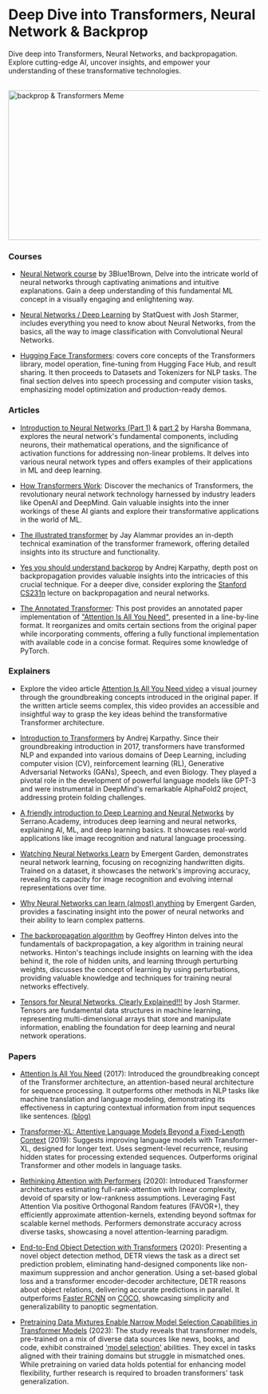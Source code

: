 # Deep Dive into Transformers, Neural Network & Backprop

Dive deep into Transformers, Neural Networks, and backpropagation. Explore cutting-edge AI, uncover insights, and empower your understanding of these transformative technologies.

<br/>


<div style={{ position: "relative" }}>
  <Image
    src="/static/img/memes/backpropAndTransformersMeme.png"
    alt="backprop & Transformers Meme"
    height="300"
    width="850"
    priority
  />
</div>

### Courses

- [Neural Network course](https://www.youtube.com/playlist?list=PLZHQObOWTQDNU6R1_67000Dx_ZCJB-3pi) by 3Blue1Brown, Delve into the intricate world of neural networks through captivating animations and intuitive explanations. Gain a deep understanding of this fundamental ML concept in a visually engaging and enlightening way.

- [Neural Networks / Deep Learning](https://www.youtube.com/playlist?list=PLblh5JKOoLUIxGDQs4LFFD--41Vzf-ME1) by StatQuest with Josh Starmer, includes everything you need to know about Neural Networks, from the basics, all the way to image classification with Convolutional Neural Networks.

- [Hugging Face Transformers](https://huggingface.co/learn/nlp-course/chapter1/1): covers core concepts of the Transformers library, model operation, fine-tuning from Hugging Face Hub, and result sharing. It then proceeds to Datasets and Tokenizers for NLP tasks. The final section delves into speech processing and computer vision tasks, emphasizing model optimization and production-ready demos.

### Articles

- [Introduction to Neural Networks (Part 1)](https://medium.com/deep-learning-demystified/introduction-to-neural-networks-part-1-e13f132c6d7e) & [part 2](https://medium.com/deep-learning-demystified/introduction-to-neural-networks-part-2-c261a99f4138) by Harsha Bommana, explores the neural network's fundamental components, including neurons, their mathematical operations, and the significance of activation functions for addressing non-linear problems. It delves into various neural network types and offers examples of their applications in ML and deep learning.

- [How Transformers Work](https://towardsdatascience.com/transformers-141e32e69591): Discover the mechanics of Transformers, the revolutionary neural network technology harnessed by industry leaders like OpenAI and DeepMind. Gain valuable insights into the inner workings of these AI giants and explore their transformative applications in the world of ML.

- [The illustrated transformer](https://jalammar.github.io/illustrated-transformer/) by Jay Alammar provides an in-depth technical examination of the transformer framework, offering detailed insights into its structure and functionality.

- [Yes you should understand backprop](https://karpathy.medium.com/yes-you-should-understand-backprop-e2f06eab496b) by Andrej Karpathy, depth post on backpropagation provides valuable insights into the intricacies of this crucial technique. For a deeper dive, consider exploring the <a class="link" target="_blank" href="https://www.youtube.com/watch?v=i94OvYb6noo">Stanford CS231n</a> lecture on backpropagation and neural networks.

- [The Annotated Transformer](http://nlp.seas.harvard.edu/annotated-transformer/): This post provides an annotated paper implementation of <a class="link" target="_blank" href="https://proceedings.neurips.cc/paper_files/paper/2017/file/3f5ee243547dee91fbd053c1c4a845aa-Paper.pdf">"Attention Is All You Need"</a>, presented in a line-by-line format. It reorganizes and omits certain sections from the original paper while incorporating comments, offering a fully functional implementation with available code in a concise format. Requires some knowledge of PyTorch.

### Explainers

- Explore the video article [Attention Is All You Need video](https://www.youtube.com/watch?v=XowwKOAWYoQ) a visual journey through the groundbreaking concepts introduced in the original paper. If the written article seems complex, this video provides an accessible and insightful way to grasp the key ideas behind the transformative Transformer architecture.

- [Introduction to Transformers](https://www.youtube.com/watch?v=XfpMkf4rD6E&t=2287s) by Andrej Karpathy. Since their groundbreaking introduction in 2017, transformers have transformed NLP and expanded into various domains of Deep Learning, including computer vision (CV), reinforcement learning (RL), Generative Adversarial Networks (GANs), Speech, and even Biology. They played a pivotal role in the development of powerful language models like GPT-3 and were instrumental in DeepMind's remarkable AlphaFold2 project, addressing protein folding challenges.

- [A friendly introduction to Deep Learning and Neural Networks](https://www.youtube.com/watch?v=BR9h47Jtqyw&list=PLs8w1Cdi-zvavXlPXEAsWIh4Cgh83pZPO&index=1&t=1s) by Serrano.Academy, introduces deep learning and neural networks, explaining AI, ML, and deep learning basics. It showcases real-world applications like image recognition and natural language processing.

- [Watching Neural Networks Learn](https://www.youtube.com/watch?v=TkwXa7Cvfr8&t=1191s) by Emergent Garden, demonstrates neural network learning, focusing on recognizing handwritten digits. Trained on a dataset, it showcases the network's improving accuracy, revealing its capacity for image recognition and evolving internal representations over time.

- [Why Neural Networks can learn (almost) anything](https://www.youtube.com/watch?v=0QczhVg5HaI) by Emergent Garden, provides a fascinating insight into the power of neural networks and their ability to learn complex patterns.

- [The backpropagation algorithm](https://www.youtube.com/watch?v=VCT1N0EsGj0) by Geoffrey Hinton delves into the fundamentals of backpropagation, a key algorithm in training neural networks. Hinton's teachings include insights on learning with the idea behind it, the role of hidden units, and learning through perturbing weights, discusses the concept of learning by using perturbations, providing valuable knowledge and techniques for training neural networks effectively.

- [Tensors for Neural Networks, Clearly Explained!!!](https://www.youtube.com/watch?v=L35fFDpwIM4) by Josh Starmer. Tensors are fundamental data structures in machine learning, representing multi-dimensional arrays that store and manipulate information, enabling the foundation for deep learning and neural network operations.

### Papers

- [Attention Is All You Need](https://arxiv.org/abs/1706.03762) (2017): Introduced the groundbreaking concept of the Transformer architecture, an attention-based neural architecture for sequence processing. It outperforms other methods in NLP tasks like machine translation and language modeling, demonstrating its effectiveness in capturing contextual information from input sequences like sentences. <a class="link" target="_blank" href="https://blog.research.google/2017/08/transformer-novel-neural-network.html">(blog)</a> 

- [Transformer-XL: Attentive Language Models Beyond a Fixed-Length Context](https://arxiv.org/abs/1901.02860) (2019): Suggests improving language models with Transformer-XL, designed for longer text. Uses segment-level recurrence, reusing hidden states for processing extended sequences. Outperforms original Transformer and other models in language tasks.

- [Rethinking Attention with Performers](https://arxiv.org/abs/2009.14794) (2020): Introduced Transformer architectures estimating full-rank-attention with linear complexity, devoid of sparsity or low-rankness assumptions. Leveraging Fast Attention Via positive Orthogonal Random features (FAVOR+), they efficiently approximate attention-kernels, extending beyond softmax for scalable kernel methods. Performers demonstrate accuracy across diverse tasks, showcasing a novel attention-learning paradigm.

- [End-to-End Object Detection with Transformers](https://arxiv.org/abs/2005.12872) (2020): Presenting a novel object detection method, DETR views the task as a direct set prediction problem, eliminating hand-designed components like non-maximum suppression and anchor generation. Using a set-based global loss and a transformer encoder-decoder architecture, DETR reasons about object relations, delivering accurate predictions in parallel. It outperforms <a class="link" target="_blank" href="https://arxiv.org/abs/1506.01497">Faster RCNN</a> on <a class="link" target="_blank" href="https://cocodataset.org/#home">COCO</a>, showcasing simplicity and generalizability to panoptic segmentation.

- [Pretraining Data Mixtures Enable Narrow Model Selection Capabilities in Transformer Models](https://arxiv.org/abs/2311.00871) (2023): The study reveals that transformer models, pre-trained on a mix of diverse data sources like news, books, and code, exhibit constrained <a class="link" target="_blank" href="https://en.wikipedia.org/wiki/Model_selection">'model selection'</a> abilities. They excel in tasks aligned with their training domains but struggle in mismatched ones. While pretraining on varied data holds potential for enhancing model flexibility, further research is required to broaden transformers' task generalization.
